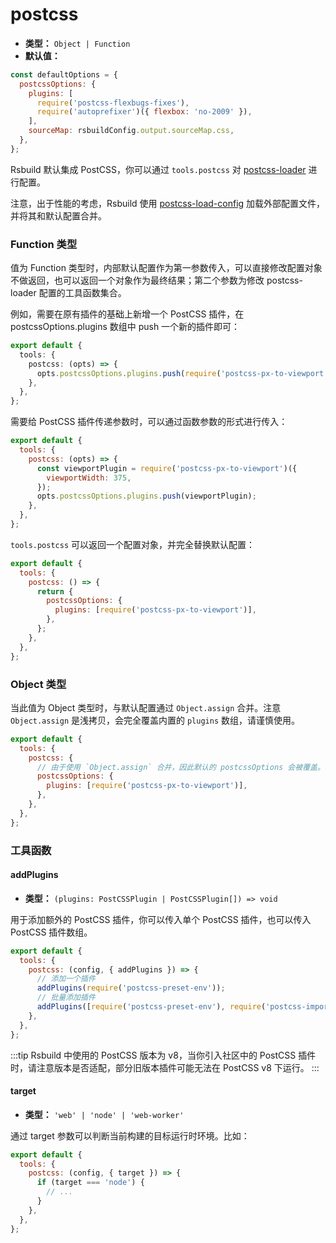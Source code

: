 # postcss

- **类型：** `Object | Function`
- **默认值：**

```js
const defaultOptions = {
  postcssOptions: {
    plugins: [
      require('postcss-flexbugs-fixes'),
      require('autoprefixer')({ flexbox: 'no-2009' }),
    ],
    sourceMap: rsbuildConfig.output.sourceMap.css,
  },
};
```

Rsbuild 默认集成 PostCSS，你可以通过 `tools.postcss` 对 [postcss-loader](https://github.com/webpack-contrib/postcss-loader) 进行配置。

注意，出于性能的考虑，Rsbuild 使用 [postcss-load-config](https://github.com/postcss/postcss-load-config) 加载外部配置文件，并将其和默认配置合并。

### Function 类型

值为 Function 类型时，内部默认配置作为第一参数传入，可以直接修改配置对象不做返回，也可以返回一个对象作为最终结果；第二个参数为修改 postcss-loader 配置的工具函数集合。

例如，需要在原有插件的基础上新增一个 PostCSS 插件，在 postcssOptions.plugins 数组中 push 一个新的插件即可：

```ts
export default {
  tools: {
    postcss: (opts) => {
      opts.postcssOptions.plugins.push(require('postcss-px-to-viewport'));
    },
  },
};
```

需要给 PostCSS 插件传递参数时，可以通过函数参数的形式进行传入：

```js
export default {
  tools: {
    postcss: (opts) => {
      const viewportPlugin = require('postcss-px-to-viewport')({
        viewportWidth: 375,
      });
      opts.postcssOptions.plugins.push(viewportPlugin);
    },
  },
};
```

`tools.postcss` 可以返回一个配置对象，并完全替换默认配置：

```js
export default {
  tools: {
    postcss: () => {
      return {
        postcssOptions: {
          plugins: [require('postcss-px-to-viewport')],
        },
      };
    },
  },
};
```

### Object 类型

当此值为 Object 类型时，与默认配置通过 `Object.assign` 合并。注意 `Object.assign` 是浅拷贝，会完全覆盖内置的 `plugins` 数组，请谨慎使用。

```js
export default {
  tools: {
    postcss: {
      // 由于使用 `Object.assign` 合并，因此默认的 postcssOptions 会被覆盖。
      postcssOptions: {
        plugins: [require('postcss-px-to-viewport')],
      },
    },
  },
};
```

### 工具函数

#### addPlugins

- **类型：** `(plugins: PostCSSPlugin | PostCSSPlugin[]) => void`

用于添加额外的 PostCSS 插件，你可以传入单个 PostCSS 插件，也可以传入 PostCSS 插件数组。

```js
export default {
  tools: {
    postcss: (config, { addPlugins }) => {
      // 添加一个插件
      addPlugins(require('postcss-preset-env'));
      // 批量添加插件
      addPlugins([require('postcss-preset-env'), require('postcss-import')]);
    },
  },
};
```

:::tip
Rsbuild 中使用的 PostCSS 版本为 v8，当你引入社区中的 PostCSS 插件时，请注意版本是否适配，部分旧版本插件可能无法在 PostCSS v8 下运行。
:::

#### target

- **类型：** `'web' | 'node' | 'web-worker'`

通过 target 参数可以判断当前构建的目标运行时环境。比如：

```js
export default {
  tools: {
    postcss: (config, { target }) => {
      if (target === 'node') {
        // ...
      }
    },
  },
};
```
